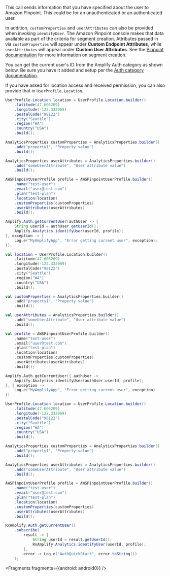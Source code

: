This call sends information that you have specified about the user to Amazon Pinpoint. This could be for an unauthenticated or an authenticated user.

In addition, `customProperties` and `userAttributes` can also be provided when invoking `identifyUser`. The Amazon Pinpoint console makes that data available as part of the criteria for segment creation. Attributes passed in via `customProperties` will appear under **Custom Endpoint Attributes**, while `userAttributes` will appear under **Custom User Attributes**. See the [Pinpoint documentation](https://docs.aws.amazon.com/pinpoint/latest/userguide/segments-building.html#choosecriteria) for more information on segment creation.

You can get the current user's ID from the Amplify Auth category as shown below. Be sure you have it added and setup per the [Auth category documentation](/gen1/[platform]/build-a-backend/auth/set-up-auth/).

If you have asked for location access and received permission, you can also provide that in `UserProfile.Location`.

<BlockSwitcher>
<Block name="Java">

```java
UserProfile.Location location = UserProfile.Location.builder()
    .latitude(47.606209)
    .longitude(-122.332069)
    .postalCode("98122")
    .city("Seattle")
    .region("WA")
    .country("USA")
    .build();

AnalyticsProperties customProperties = AnalyticsProperties.builder()
    .add("property1", "Property value")
    .build();

AnalyticsProperties userAttributes = AnalyticsProperties.builder()
    .add("someUserAttribute", "User attribute value")
    .build();

AWSPinpointUserProfile profile = AWSPinpointUserProfile.builder()
    .name("test-user")
    .email("user@test.com")
    .plan("test-plan")
    .location(location)
    .customProperties(customProperties)
    .userAttributes(userAttributes)
    .build();

Amplify.Auth.getCurrentUser(authUser -> {
    String userId = authUser.getUserId();
    Amplify.Analytics.identifyUser(userId, profile);
}, exception -> {
    Log.e("MyAmplifyApp", "Error getting current user", exception);
});


```

</Block>
<Block name="Kotlin">

```kotlin
val location = UserProfile.Location.builder()
    .latitude(47.606209)
    .longitude(-122.332069)
    .postalCode("98122")
    .city("Seattle")
    .region("WA")
    .country("USA")
    .build();

val customProperties = AnalyticsProperties.builder()
    .add("property1", "Property value")
    .build();

val userAttributes = AnalyticsProperties.builder()
    .add("someUserAttribute", "User attribute value")
    .build();

val profile = AWSPinpointUserProfile.builder()
    .name("test-user")
    .email("user@test.com")
    .plan("test-plan")
    .location(location)
    .customProperties(customProperties)
    .userAttributes(userAttributes)
    .build();

Amplify.Auth.getCurrentUser({ authUser ->
    Amplify.Analytics.identifyUser(authUser.userId, profile);
}, { exception ->
    Log.e("MyAmplifyApp", "Error getting current user", exception)
})
```

</Block>
<Block name="RxJava">

```java
UserProfile.Location location = UserProfile.Location.builder()
    .latitude(47.606209)
    .longitude(-122.332069)
    .postalCode("98122")
    .city("Seattle")
    .region("WA")
    .country("USA")
    .build();

AnalyticsProperties customProperties = AnalyticsProperties.builder()
    .add("property1", "Property value")
    .build();

AnalyticsProperties userAttributes = AnalyticsProperties.builder()
    .add("someUserAttribute", "User attribute value")
    .build();

AWSPinpointUserProfile profile = AWSPinpointUserProfile.builder()
    .name("test-user")
    .email("user@test.com")
    .plan("test-plan")
    .location(location)
    .customProperties(customProperties)
    .userAttributes(userAttributes)
    .build();

RxAmplify.Auth.getCurrentUser()
    .subscribe(
        result -> {
            String userId = result.getUserId();
            RxAmplify.Analytics.identifyUser(userId, profile);
        },
        error -> Log.e("AuthQuickStart", error.toString())
    );
```

</Block>
</BlockSwitcher>


<Fragments fragments={{android: android0}} />
